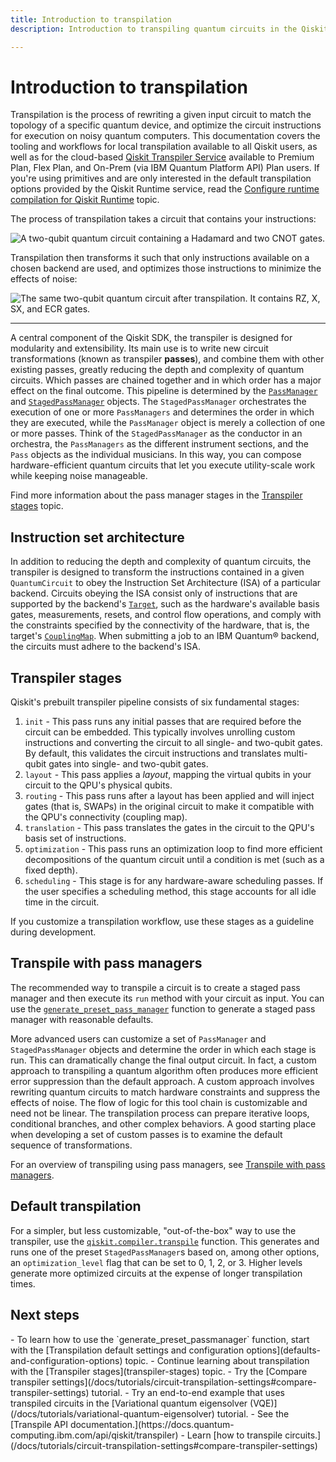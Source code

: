 ```yaml
---
title: Introduction to transpilation
description: Introduction to transpiling quantum circuits in the Qiskit SDK.

---
```



# Introduction to transpilation

Transpilation is the process of rewriting a given input circuit to match the topology of a specific quantum device, and optimize the circuit instructions for execution on noisy quantum computers.  This documentation covers the tooling and workflows for local transpilation available to all Qiskit users, as well as for the cloud-based [Qiskit Transpiler Service](qiskit-transpiler-service) available to Premium Plan, Flex Plan, and On-Prem (via IBM Quantum Platform API) Plan users.  If you're using primitives and are only interested in the default transpilation options provided by the Qiskit Runtime service, read the [Configure runtime compilation for Qiskit Runtime](./configure-error-suppression) topic.

The process of transpilation takes a circuit that contains your instructions:

![A two-qubit quantum circuit containing a Hadamard and two CNOT gates.](/docs/images/guides/transpile/pre-transpiled.avif "Quantum circuit")

Transpilation then transforms it such that only instructions available on a chosen backend are used, and optimizes those instructions to minimize the effects of noise:

![The same two-qubit quantum circuit after transpilation.  It contains RZ, X, SX, and ECR gates.](/docs/images/guides/transpile/transpiled.avif "Quantum circuit after transpilation")

----

A central component of the Qiskit SDK, the transpiler is designed for modularity and extensibility. Its main use is to write new circuit transformations (known as transpiler **passes**), and combine them with other existing passes, greatly reducing the depth and complexity of quantum circuits.  Which passes are chained together and in which order has a major effect on the final outcome. This pipeline is determined by the [`PassManager`](/docs/api/qiskit/qiskit.transpiler.PassManager) and [`StagedPassManager`](/docs/api/qiskit/qiskit.transpiler.StagedPassManager) objects.  The `StagedPassManager` orchestrates the execution of one or more `PassManagers` and determines the order in which they are executed, while the `PassManager` object is merely a collection of one or more passes.  Think of the `StagedPassManager` as the conductor in an orchestra, the `PassManagers` as the different instrument sections, and the `Pass` objects as the individual musicians.  In this way, you can compose hardware-efficient quantum circuits that let you execute utility-scale work while keeping noise manageable.

Find more information about the pass manager stages in the [Transpiler stages](transpiler-stages) topic.

## Instruction set architecture
In addition to reducing the depth and complexity of quantum circuits, the transpiler is designed to transform the instructions contained in a given `QuantumCircuit` to obey the Instruction Set Architecture (ISA) of a particular backend.  Circuits obeying the ISA consist only of instructions that are supported by the backend's [`Target`](../api/qiskit/qiskit.transpiler.Target), such as the hardware's available basis gates, measurements, resets, and control flow operations, and comply with the constraints specified by the connectivity of the hardware, that is, the target's [`CouplingMap`](../api/qiskit/qiskit.transpiler.CouplingMap).  When submitting a job to an IBM Quantum&reg; backend, the circuits must adhere to the backend's ISA.

## Transpiler stages

Qiskit's prebuilt transpiler pipeline consists of six fundamental stages:

1. `init` - This pass runs any initial passes that are required before the circuit can be embedded.  This typically involves unrolling custom instructions and converting the circuit to all single- and two-qubit gates. By default, this validates the circuit instructions and translates multi-qubit gates into single- and two-qubit gates.
1. `layout` - This pass applies a *layout*, mapping the virtual qubits in your circuit to the QPU's physical qubits.
1. `routing` - This pass runs after a layout has been applied and will inject gates (that is, SWAPs) in the original circuit to make it compatible with the QPU's connectivity (coupling map).
1. `translation` - This pass translates the gates in the circuit to the QPU's basis set of instructions.
1. `optimization` - This pass runs an optimization loop to find more efficient decompositions of the quantum circuit until a condition is met (such as a fixed depth).
1. `scheduling` - This stage is for any hardware-aware scheduling passes. If the user specifies a scheduling method, this stage accounts for all idle time in the circuit.

 If you customize a transpilation workflow, use these stages as a guideline during development.


## Transpile with pass managers

The recommended way to transpile a circuit is to create a staged pass manager and then execute its `run` method with your circuit as input. You can use the [`generate_preset_pass_manager`](/docs/api/qiskit/qiskit.transpiler.generate_preset_pass_manager#qiskit.transpiler.generate_preset_pass_manager) function to generate a staged pass manager with reasonable defaults.

More advanced users can customize a set of `PassManager` and `StagedPassManager` objects and determine the order in which each stage is run.  This can dramatically change the final output circuit. In fact, a custom approach to transpiling a quantum algorithm often produces more efficient error suppression than the default approach.  A custom approach involves rewriting quantum circuits to match hardware constraints and suppress the effects of noise.  The flow of logic for this tool chain is customizable and need not be linear.  The transpilation process can prepare iterative loops, conditional branches, and other complex behaviors.  A good starting place when developing a set of custom passes is to examine the default sequence of transformations.

For an overview of transpiling using pass managers, see [Transpile with pass managers](transpile-with-pass-managers).


## Default transpilation

For a simpler, but less customizable, "out-of-the-box" way to use the transpiler, use the [`qiskit.compiler.transpile`](/docs/api/qiskit/compiler#qiskit.compiler.transpile) function.  This generates and runs one of the preset `StagedPassManager`s based on, among other options, an `optimization_level` flag that can be set to 0, 1, 2, or 3.  Higher levels generate more optimized circuits at the expense of longer transpilation times.

## Next steps

<Admonition type="tip" title="Recommendations">
    - To learn how to use the `generate_preset_passmanager` function, start with the [Transpilation default settings and configuration options](defaults-and-configuration-options) topic.
    - Continue learning about transpilation with the [Transpiler stages](transpiler-stages) topic.
    - Try the [Compare transpiler settings](/docs/tutorials/circuit-transpilation-settings#compare-transpiler-settings) tutorial.
    - Try an end-to-end example that uses transpiled circuits in the [Variational quantum eigensolver (VQE)](/docs/tutorials/variational-quantum-eigensolver) tutorial.
    - See the [Transpile API documentation.](https://docs.quantum-computing.ibm.com/api/qiskit/transpiler)
    - Learn [how to transpile circuits.](/docs/tutorials/circuit-transpilation-settings#compare-transpiler-settings)
</Admonition>
